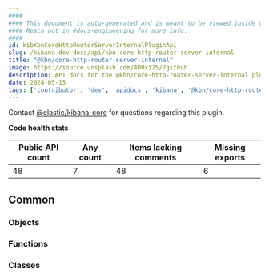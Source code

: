 ```yaml
---
####
#### This document is auto-generated and is meant to be viewed inside our experimental, new docs system.
#### Reach out in #docs-engineering for more info.
####
id: kibKbnCoreHttpRouterServerInternalPluginApi
slug: /kibana-dev-docs/api/kbn-core-http-router-server-internal
title: "@kbn/core-http-router-server-internal"
image: https://source.unsplash.com/400x175/?github
description: API docs for the @kbn/core-http-router-server-internal plugin
date: 2024-05-15
tags: ['contributor', 'dev', 'apidocs', 'kibana', '@kbn/core-http-router-server-internal']
---
```




Contact [@elastic/kibana-core](https://github.com/orgs/elastic/teams/kibana-core) for questions regarding this plugin.

**Code health stats**

| Public API count  | Any count | Items lacking comments | Missing exports |
|-------------------|-----------|------------------------|-----------------|
| 48 | 7 | 48 | 6 |

## Common

### Objects
<DocDefinitionList data={kbnCoreHttpRouterServerInternalObj.common.objects}/>

### Functions
<DocDefinitionList data={kbnCoreHttpRouterServerInternalObj.common.functions}/>

### Classes
<DocDefinitionList data={kbnCoreHttpRouterServerInternalObj.common.classes}/>

